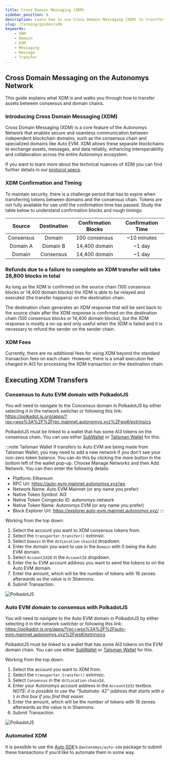 ```yaml
---
title: Cross Domain Messaging (XDM)
sidebar_position: 6
description: Learn how to use Cross Domain Messaging (XDM) to transfer assets between consensus and domain chains on the Autonomys Network
slug: /farming/guides/xdm
keywords:
    - XDM
    - Domain
    - EVM
    - Messaging
    - Message
    - Transfer
---
```



## **Cross Domain Messaging on the Autonomys Network**

This guide explains what XDM is and walks you through how to transfer assets between consensus and domain chains.

### Introducing Cross Domain Messaging (XDM)

Cross Domain Messaging (XDM) is a core feature of the Autonomys Network that enables secure and seamless communication between independent blockchain domains, such as the consensus chain and specialized domains like Auto EVM. XDM allows these separate blockchains to exchange assets, messages, and data reliably, enhancing interoperability and collaboration across the entire Autonomys ecosystem.

If you want to learn more about the technical nuances of XDM you can find further details in our [protocol specs](https://www.notion.so/Messaging-Specification-XDM-v2-6e8b9d3bb2c94e289d70f9e0474b9f9b?pvs=21).


### XDM Confirmation and Timing

To maintain security, there is a challenge period that has to expire when transferring tokens between domains and the consensus chain. Tokens are not fully available for use until the confirmation time has passed. Study the table below to understand confirmation blocks and rough timings:

| Source | Destination | Confirmation Blocks | Confirmation Time |
|:-:|:-:|:-:|:-:|
| Consensus | Domain | 100 consensus | ~10 minutes |
| Domain A | Domain B | 14,400 domain | ~1 day |
| Domain | Consensus | 14,400 domain | ~1 day |

### Refunds due to a failure to complete an XDM transfer will take 28,800 blocks in total

As long as the XDM is confirmed on the source chain (100 consensus blocks or 14,400 domain blocks) the XDM is able to be relayed and executed (the transfer happens) on the destination chain.

The destination chain generates an XDM response that will be sent back to the source chain after the XDM response is confirmed on the destination chain (100 consensus blocks or 14,400 domain blocks), but the XDM response is mostly a no-op and only useful when the XDM is failed and it is necessary to refund the sender on the sender chain.

### XDM Fees

Currently, there are no additional fees for using XDM beyond the standard transaction fees on each chain. However, there is a small execution fee charged in AI3 for processing the XDM transaction on the destination chain.

## Executing XDM Transfers

### Consensus to Auto EVM domain with PolkadotJS

You will need to navigate to the Concensus domain in PolkadotJS by either selecting it in the network switcher or following this link: https://polkadot.js.org/apps/?rpc=wss%3A%2F%2Frpc.mainnet.autonomys.xyz%2Fws#/extrinsics

PolkadotJS must be linked to a wallet that has some AI3 tokens on the consensus chain. You can use either [SubWallet](/wallets/subwallet) or [Talisman Wallet](/wallets/talisman) for this.

:::note Tailsman Wallet
If transfers to Auto EVM are being made from Talisman Wallet, you may need to add a new network if you don't see your non-zero token balance. You can do this by clicking the more button in the bottom left of the wallet pop-up.
Choose Manage Networks and then Add Network. You can then enter the following details:

- Platform: Ethereum
- RPC Url: https://auto-evm.mainnet.autonomys.xyz/ws
- Network Name: Auto EVM Mainnet (or any name you prefer)
- Native Token Symbol: AI3
- Native Token Coingecko ID: autonomys-network
- Native Token Name: Autonomys EVM (or any name you prefer)
- Block Explorer Url: https://explorer.auto-evm.mainnet.autonomys.xyz/
:::

Working from the top down:

1. Select the account you want to XDM consensus tokens from.
2. Select the `transporter.transfer()` extrinsic.
3. Select `Domain` in the `dstLocation` `chainId` dropdown.
4. Enter the domain you want to use in the `Domain` with 0 being the Auto EVM domain.
5. Select `AccountId20` in the `AccountId` dropdown.
6. Enter the `0x` EVM account address you want to send the tokens to on the Auto EVM domain.
7. Enter the amount, which will be the number of tokens with 18 zeroes afterwards as the value is in Shannons.
8. Submit Transaction.

![PolkadotJS](/img/doc-imgs/additional-guides/XDM-1.png)

### Auto EVM domain to consensus with PolkadotJS

You will need to navigate to the Auto EVM domain in PolkadotJS by either selecting it in the network switcher or following this link: https://polkadot.js.org/apps/?rpc=wss%3A%2F%2Fauto-evm.mainnet.autonomys.xyz%2Fws#/extrinsics

PolkadotJS must be linked to a wallet that has some AI3 tokens on the EVM domain chain. You can use either [SubWallet](/wallets/subwallet) or [Talisman Wallet](/wallets/talisman) for this.

Working from the top down:

1. Select the account you want to XDM from.
2. Select the `transporter.transfer()` extrinsic.
3. Select `Consensus` in the `dstLocation` `chainId`.
4. Enter your Autonomys account address in the `AccountId32` textbox. *NOTE: it is possible to use the “Substrate: 42” address that starts with a `5` in this box if you find that easier.*
5. Enter the amount, which will be the number of tokens with 18 zeroes afterwards as the value is in Shannons.
6. Submit Transaction.

![PolkadotJS](/img/doc-imgs/additional-guides/XDM-3.png)

### Automated XDM


It is possible to use the [Auto SDK](https://develop.autonomys.xyz/sdk/auto-xdm)’s `@autonomys/auto-xdm` package to submit these transactions if you’d like to automate them in some way.
